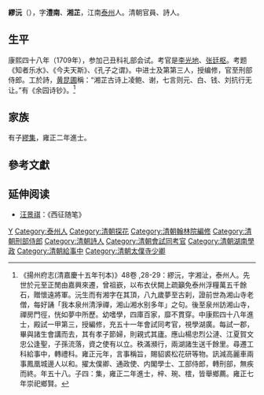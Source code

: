 '''繆沅'''（{{bd|1672年||1729年||M}}），字'''澧南'''、'''湘芷'''，江南[[泰州|泰州]]人。清朝官員、詩人。

== 生平 ==
康熙四十八年（1709年），参加己丑科礼部会试。考官是[[李光地|李光地]]、[[张廷枢|张廷枢]]。考题《知者乐水》、《今夫天斯》、《孔子之谓》。中进士及第第三人，授编修，官至刑部侍郎。工於詩，[[黃叔璥|黄昆圃]]稱：“湘芷古诗上凌鲍、谢，七言则元、白、钱、刘抗行无让。”有《余园诗钞》。<ref>《揚州府志(清嘉慶十五年刊本)》48卷 ,28-29：繆沅，字湘沚，泰州人。先世於元至正閒由嘉興來遷，曾祖嶔，以布衣伏闕上疏籲免泰州浮糧萬五千餘石，贈懷遠將軍。沅生而有湘字在其頂，八九歲夢至古刹，證前世為湘山寺老僧，每好誦「我本泉州清淨禪，湘山湘水别多年」之句。後至泉州訪湘山寺，禪房門徑，恍如夢中所歷。幼嗜學，四庫百家，靡不貫穿。中康熙四十八年進士，殿試一甲第三，授編修，充五十一年會試同考官，視學湖廣。每試一郡，畢與諸生會講而去，其有孝子節婦，則親式其廬。應山楊忠烈公漣、江夏賀文忠公逢聖，子孫流落，資之使有以立。秩滿瀕行，兩湖諸生送千餘里。尋遷工科給事中，轉禮科。雍正元年，言事稱旨，賜貂裘松花研等物。訊減高麗車兩事鳳凰城邊人以和。擢太僕卿、通政使、内閣學士、工部侍郎，轉刑部，無疾而終。年五十八。子四：集，雍正二年進士，梓、琬、橒，皆舉鄉薦。雍正七年崇祀鄉賢。</ref>

== 家族 ==
有子[[繆集|繆集]]，雍正二年進士。

==參考文獻==
{{reflist}}

==延伸阅读==
*[[汪景祺|汪景祺]]：《西征随笔》

{{江左十五子}}
{{康熙四十八年己丑科殿試金榜}}

{{Authority control}}

{{DEFAULTSORT:Miao繆}}
[[Category:繆姓|Y]]
[[Category:泰州人|Category:泰州人]]
[[Category:清朝探花|Category:清朝探花]]
[[Category:清朝翰林院編修|Category:清朝翰林院編修]]
[[Category:清朝刑部侍郎|Category:清朝刑部侍郎]]
[[Category:清朝詩人|Category:清朝詩人]]
[[Category:清朝會試同考官|Category:清朝會試同考官]]
[[Category:清朝湖南學政|Category:清朝湖南學政]]
[[Category:清朝給事中|Category:清朝給事中]]
[[Category:清朝太僕寺少卿|Category:清朝太僕寺少卿]]